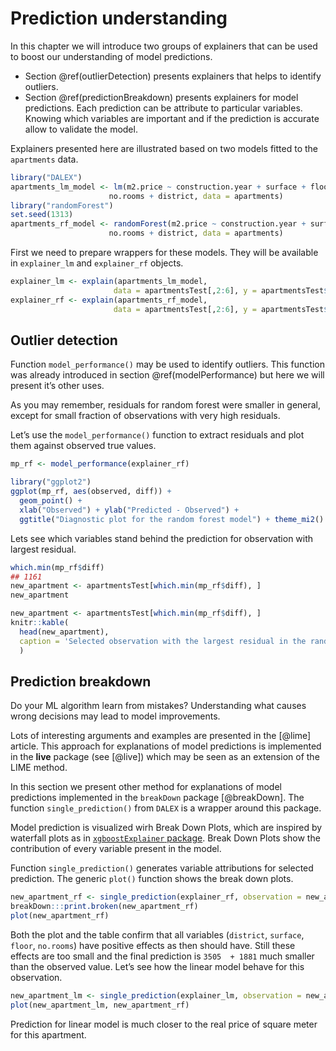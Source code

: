 # Prediction understanding {#predictionUnderstanding}

In this chapter we will introduce two groups of explainers that can be used to boost our understanding of model predictions.

* Section \@ref(outlierDetection) presents explainers that helps to identify outliers. 
* Section \@ref(predictionBreakdown) presents explainers for model predictions. Each prediction can be attribute to particular variables.   Knowing which variables are important and if the prediction is accurate allow to validate the model.

Explainers presented here are illustrated based on two models fitted to the `apartments` data.

```r
library("DALEX")
apartments_lm_model <- lm(m2.price ~ construction.year + surface + floor + 
                      no.rooms + district, data = apartments)
library("randomForest")
set.seed(1313)
apartments_rf_model <- randomForest(m2.price ~ construction.year + surface + floor + 
                      no.rooms + district, data = apartments)
```

First we need to prepare wrappers for these models. They will be available in `explainer_lm` and `explainer_rf` objects.

```r
explainer_lm <- explain(apartments_lm_model, 
                       data = apartmentsTest[,2:6], y = apartmentsTest$m2.price)
explainer_rf <- explain(apartments_rf_model, 
                       data = apartmentsTest[,2:6], y = apartmentsTest$m2.price)
```

## Outlier detection {#outlierDetection}

Function `model_performance()` may be used to identify outliers.
This function was already introduced in section \@ref(modelPerformance) but here we will present it's other uses. 

As you may remember, residuals for random forest were smaller in general, except for small fraction of observations with very high residuals. 

Let's use the `model_performance()` function to extract residuals and plot them against observed true values.

```r
mp_rf <- model_performance(explainer_rf)

library("ggplot2")
ggplot(mp_rf, aes(observed, diff)) +
  geom_point() + 
  xlab("Observed") + ylab("Predicted - Observed") + 
  ggtitle("Diagnostic plot for the random forest model") + theme_mi2()
```

Lets see which variables stand behind the prediction for observation with largest residual.

```r
which.min(mp_rf$diff)
## 1161
new_apartment <- apartmentsTest[which.min(mp_rf$diff), ]
new_apartment
```

```r
new_apartment <- apartmentsTest[which.min(mp_rf$diff), ]
knitr::kable(
  head(new_apartment),
  caption = 'Selected observation with the largest residual in the random forest model'
  )
```

## Prediction breakdown {#predictionBreakdown}

Do your ML algorithm learn from mistakes? 
Understanding what causes wrong decisions may lead to model improvements.

Lots of interesting arguments and examples are presented in the [@lime] article. This approach for explanations of model predictions is implemented in the **live** package (see [@live]) which may be seen as an extension of the LIME method.

In this section we present other method for explanations of model predictions implemented in the `breakDown` package [@breakDown].
The function `single_prediction()` from `DALEX` is a wrapper around this package. 

Model prediction is visualized wirh Break Down Plots, which are inspired by waterfall plots as in [`xgboostExplainer` package](https://github.com/AppliedDataSciencePartners/xgboostExplainer). 
Break Down Plots show the contribution of every variable present in the model. 

Function `single_prediction()` generates variable attributions for selected prediction. 
The generic `plot()` function shows the break down plots.

```r
new_apartment_rf <- single_prediction(explainer_rf, observation = new_apartment)
breakDown:::print.broken(new_apartment_rf)
plot(new_apartment_rf)
```

Both the plot and the table confirm that all variables (`district`, `surface`, `floor`, `no.rooms`) have positive effects as then should have. Still these effects are too small and the final prediction is `3505  + 1881` much smaller than the observed value.
Let's see how the linear model behave for this observation.

```r
new_apartment_lm <- single_prediction(explainer_lm, observation = new_apartment)
plot(new_apartment_lm, new_apartment_rf)
```

Prediction for linear model is much closer to the real price of square meter for this apartment.

